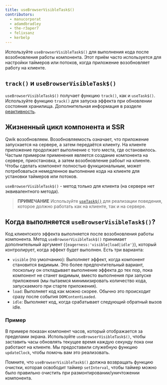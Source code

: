 ```yaml
---
title: useBrowserVisibleTask$()
contributors:
  - manucorporat
  - adamdbradley
  - the-r3aper7
  - felixsanz
  - kerbelp
---
```


Используйте `useBrowserVisibleTask$()` для выполнения кода после возобновления работы компонента. Этот приём часто используется для настройки таймеров или потоков, когда приложение возобновляет работу на клиенте.

## `track()` и `useBrowserVisibleTask$()`

`useBrowserVisibleTask$()` получает функцию `track()`, как и `useTask$()`. Используйте функцию `track()` для запуска эффекта при обновлении состояния хранилища. Дополнительная информация в разделе [реактивность](../../../tutorial/reactivity/explicit/index.mdx).

## Жизненный цикл компонента и SSR

Qwik возобновляем. Возобновляемость означает, что приложение запускается на сервере, а затем передаётся клиенту. На клиенте приложение продолжает выполнение с того места, где остановилось. Частым примером применения является создание компонента на сервере, приостановка, а затем возобновление рабоыт на клиенте. Чтобы сделать компонент полностью функциональным, может потребоваться немедленное выполнение кода на клиенте для установки таймеров или потоков.

`useBrowserVisibleTask$()` - метод только для клиента (на сервере нет эквивалентного метода).

> **ПРИМЕЧАНИЕ** Используйте [`useTask$()`](/docs/components/lifecycle/index.mdx#usetask) для реализации поведения, которое должно работать как на клиенте, так и на сервере.

## Когда выполняется `useBrowserVisibleTask$()`?

Код клиентского эффекта выполняется после возобновления работы компонента. Метод `useBrowserVisibleTask$()` принимает дополнительный аргумент (`{eagerness:'visible|load|idle'}`), который контролирует, когда эффект будет выполнен. Есть три варианта:

- `visible` (по умолчанию): Выполняет эффект, когда компонент становится видимым. Это более предпочтительный вариант, поскольку он откладывает выполнение эффекта до тех пор, пока компонент не станет видимым, вместо выполнения при запуске приложения (мы пытаемся минимизировать количество кода, запускаемого при старте приложения).
- `load`: Выполняет код как можно скорее. Обычно это происходит сразу после события `DOMContentLoaded`.
- `idle`: Выполняет код, когда срабатывает следующий обратный вызов idle.

### Пример

В примере показан компонент часов, который отображается за пределами экрана. Используйте `useBrowserVisibleTask$()`, чтобы заставить часы обновлять текущее время каждую секунду пока они работают на клиенте. Мы предоставили служебную функцию `updateClock`, чтобы помочь вам это реализовать.

Помните, что `useBrowserVisibleTask$()` должна возвращать функцию очистки, которая освободит таймер `setInterval`, чтобы таймер можно было правильно очистить при размонтировании/уничтожении компонента.
